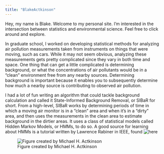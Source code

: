 ```yaml
---
title: "BlakeActkinson"
---
```


Hey, my name is Blake. Welcome to my personal site. I'm interested in the intersection between statistics and environmental science. Feel free to click around and explore.

:::: {layout="[ 40, 60 ]"}

::: {#first-column}

In graduate school, I worked on developing statistical methods for analyzing air pollution measurements taken from instruments on things that were moving, 
such as cars. While it may not seem obvious, analyzing these measurements gets pretty complicated since they vary in both time and space. One thing that 
can get a little complicated is determining background, or what the concentrations of air pollutants would be in a "clean" environment free from any nearby
sources. Determining background is important because it enables you to subsequently determine how much a nearby source is contributing to observed air pollution. 

I had a lot of fun writing an algorithm that could tackle background calculation and called it State-Informed Background Removal, or SIBaR for short. From a 
high-level, SIBaR works by determining periods of time in which a moving air monitor is in a "clean" area and when it's in a "dirty" area, and then uses the 
measurements in the clean area to estimate background in the dirtier areas. It uses a class of statistical models called Hidden Markov Models, or HMMs, to do so.
A good source for learning about HMMs is a tutorial written by Lawrence Rabiner in IEEE, found ![here](https://www.tandfonline.com/doi/abs/10.1080/00401706.1991.10484833)
:::

::: {#second-column}
![Figure created by Michael H. Actkinson](Transition_Figure.jpg)
:::

::::
